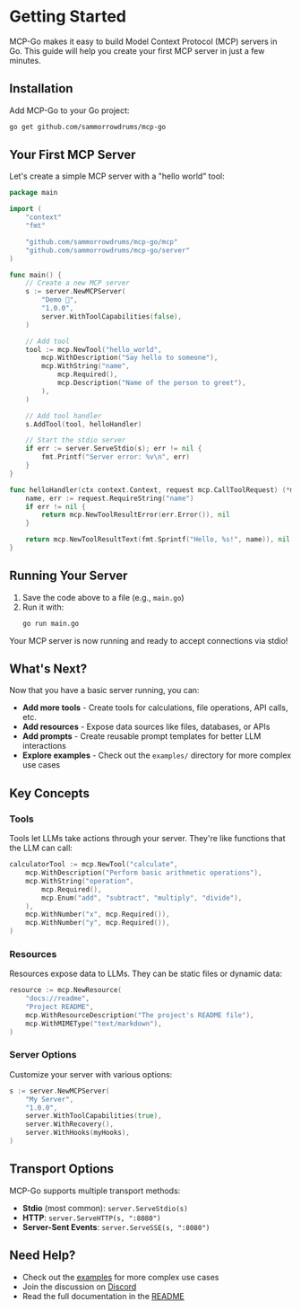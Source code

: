 # Getting Started

MCP-Go makes it easy to build Model Context Protocol (MCP) servers in Go. This guide will help you create your first MCP server in just a few minutes.

## Installation

Add MCP-Go to your Go project:

```bash
go get github.com/sammorrowdrums/mcp-go
```

## Your First MCP Server

Let's create a simple MCP server with a "hello world" tool:

```go
package main

import (
    "context"
    "fmt"

    "github.com/sammorrowdrums/mcp-go/mcp"
    "github.com/sammorrowdrums/mcp-go/server"
)

func main() {
    // Create a new MCP server
    s := server.NewMCPServer(
        "Demo 🚀",
        "1.0.0",
        server.WithToolCapabilities(false),
    )

    // Add tool
    tool := mcp.NewTool("hello_world",
        mcp.WithDescription("Say hello to someone"),
        mcp.WithString("name",
            mcp.Required(),
            mcp.Description("Name of the person to greet"),
        ),
    )

    // Add tool handler
    s.AddTool(tool, helloHandler)

    // Start the stdio server
    if err := server.ServeStdio(s); err != nil {
        fmt.Printf("Server error: %v\n", err)
    }
}

func helloHandler(ctx context.Context, request mcp.CallToolRequest) (*mcp.CallToolResult, error) {
    name, err := request.RequireString("name")
    if err != nil {
        return mcp.NewToolResultError(err.Error()), nil
    }

    return mcp.NewToolResultText(fmt.Sprintf("Hello, %s!", name)), nil
}
```

## Running Your Server

1. Save the code above to a file (e.g., `main.go`)
2. Run it with:
   ```bash
   go run main.go
   ```

Your MCP server is now running and ready to accept connections via stdio!

## What's Next?

Now that you have a basic server running, you can:

- **Add more tools** - Create tools for calculations, file operations, API calls, etc.
- **Add resources** - Expose data sources like files, databases, or APIs
- **Add prompts** - Create reusable prompt templates for better LLM interactions
- **Explore examples** - Check out the `examples/` directory for more complex use cases

## Key Concepts

### Tools
Tools let LLMs take actions through your server. They're like functions that the LLM can call:

```go
calculatorTool := mcp.NewTool("calculate",
    mcp.WithDescription("Perform basic arithmetic operations"),
    mcp.WithString("operation",
        mcp.Required(),
        mcp.Enum("add", "subtract", "multiply", "divide"),
    ),
    mcp.WithNumber("x", mcp.Required()),
    mcp.WithNumber("y", mcp.Required()),
)
```

### Resources
Resources expose data to LLMs. They can be static files or dynamic data:

```go
resource := mcp.NewResource(
    "docs://readme",
    "Project README",
    mcp.WithResourceDescription("The project's README file"),
    mcp.WithMIMEType("text/markdown"),
)
```

### Server Options
Customize your server with various options:

```go
s := server.NewMCPServer(
    "My Server",
    "1.0.0",
    server.WithToolCapabilities(true),
    server.WithRecovery(),
    server.WithHooks(myHooks),
)
```

## Transport Options

MCP-Go supports multiple transport methods:

- **Stdio** (most common): `server.ServeStdio(s)`
- **HTTP**: `server.ServeHTTP(s, ":8080")`
- **Server-Sent Events**: `server.ServeSSE(s, ":8080")`

## Need Help?

- Check out the [examples](https://github.com/sammorrowdrums/mcp-go/tree/main/examples) for more complex use cases
- Join the discussion on [Discord](https://discord.gg/RqSS2NQVsY)
- Read the full documentation in the [README](https://github.com/sammorrowdrums/mcp-go/blob/main/README.md)